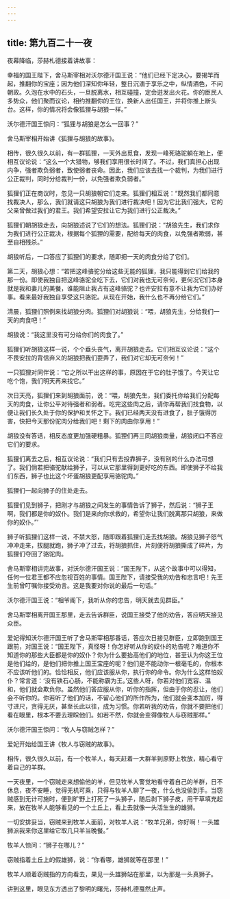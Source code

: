 ```yaml
---
---
---
```

title: 第九百二十一夜
---






夜幕降临，莎赫札德接着讲故事：





幸福的国王陛下，舍马斯宰相对沃尔德汗国王说：“他们已经下定决心，要揭竿而起，推翻你的宝座；因为他们深知你年轻，整日沉湎于享乐之中，纵情酒色，不问朝政。久泡在水中的石头，一旦脱离水，相互碰撞，定会迸发出火花。你的臣民人多势众，他们聚而议论，相约推翻你的王位，换新人出任国王，并将你推上断头台。这样，你的情况将会像狐狸与胡狼一样。”

沃尔德汗国王惊问：“狐狸与胡狼是怎么一回事？”





舍马斯宰相开始讲《狐狸与胡狼的故事》。

相传，很久很久以前，有一群狐狸，一天外出觅食，发现一峰死骆驼躺在地上，便相互议论说：“这么一个大猎物，够我们享用很长时间了。不过，我们真担心出现内争，强者欺负弱者，致使弱者丧命。因此，我们应该去找一个裁判，为我们进行公正裁判，同时分给裁判一份，以免强者欺负弱者。”

狐狸们正在商议时，忽见一只胡狼朝它们走来。狐狸们相互说：“既然我们都同意找裁决人，那么，我们就请这只胡狼为我们进行裁决吧！因为它比我们强大，它的父亲曾做过我们的君王。我们希望安拉让它为我们进行公正裁决。”

狐狸们朝胡狼走去，向胡狼述说了它们的想法。狐狸们说：“胡狼先生，我们求你为我们进行公正裁决，根据每个狐狸的需要，配给每天的肉食，以免强者欺弱，甚至自相残杀。”

胡狼听后，一口答应了狐狸们的要求，随即把一天的肉食分给了它们。

第二天，胡狼心想：“若把这峰骆驼分给这些无能的狐狸，我只能得到它们给我的那一份。即使我独自把这峰骆驼全吃下去，它们对我也无可奈何，更何况它们本身就是我和妻儿的美餐，谁能阻止我占有这峰骆驼？也许安拉有意不让我为它们办好事。看来最好我独自享受这只骆驼。从现在开始，我什么也不再分给它们。”

清晨，狐狸们照例来找胡狼分肉。狐狸们对胡狼说：“喂，胡狼先生，分给我们一天的肉食吧！”

胡狼说：“我这里没有可分给你们的肉食了。”

狐狸们听胡狼这样一说，个个垂头丧气，离开胡狼走去。它们相互议论说：“这个不畏安拉的背信弃义的胡狼把我们耍弄了，我们对它却无可奈何！”

一只狐狸对同伴说：“它之所以干出这样的事，原因在于它的肚子饿了。今天让它吃个饱，我们明天再来找它。”

次日天亮，狐狸们来到胡狼面前，说：“喂，胡狼先生，我们委托你给我们分配每天的肉食，让你公平对待强者和弱者。吃完这些肉之后，请你再帮我们找食物，以便让我们长久处于你的保护和关怀之下。我们已经两天没有进食了，肚子饿得厉害，快把今天那份驼肉分给我们吧！剩下的肉由你享用！”

胡狼没有答话，相反态度更加强硬粗暴。狐狸们再三同胡狼商量，胡狼闭口不答应它们的要求。

狐狸们离去之后，相互议论说：“我们只有去投靠狮子，没有别的什么办法可想了。我们倘若把骆驼献给狮子，可以从它那里得到更好吃的东西。即使狮子不给我们东西，狮子也比这个坏蛋胡狼更配享用骆驼肉。”

狐狸们一起向狮子的住处走去。

狐狸们见到狮子，把刚才与胡狼之间发生的事情告诉了狮子，然后说：“狮子王啊，我们都是你的奴仆。我们是来向你求救的，希望你让我们脱离那只胡狼，来做你的奴仆。”’

狮子听狐狸们这样一说，不禁大怒，随即跟着狐狸们走去找胡狼。胡狼见狮子怒气冲冲走来，拔腿就跑，狮子冲了过去，将胡狼抓住，片刻便将胡狼撕成了碎片，为狐狸们夺回了骆驼肉。

舍马斯宰相讲完故事，对沃尔德汗国王说：“国王陛下，从这个故事中可以得知，任何一位君王都不应忽视百姓的事情。国王陛下，请接受我的劝告和忠言吧！先王生前曾叮嘱你接受劝言。这是我要对你说的最后一句话。”

沃尔德汗国王说：“相爷阁下，我听从你的忠告，明天就去见群臣。”

舍马斯宰相离开国王那里，走去告诉群臣，说国王接受了他的劝告，答应明天接见众臣。

爱妃得知沃尔德汗国王听了舍马斯宰相那番话，答应次日接见群臣，立即跑到国王跟前，对国王说：“国王陛下，真怪呀！你怎好听从你的奴仆的劝告呢？难道你不知道你的那些大臣都是你的奴仆？你为什么要抬高他们的地位，甚至认为你这王位是他们给的，是他们把你推上国王宝座的呢？他们是不能动你一根毫毛的，你根本不应该听他们的。恰恰相反，他们应该服从你，执行你的命令。你为什么这样怕奴仆？常言道：‘没有铁石心肠，不能称霸为王。’这些人呀，你若对他们宽容、温和，他们就会欺负你。虽然他们答应服从你，听你的指挥，但由于你的忍让，他们会不听你的。你若听了他们的话，不留心他们的所作所为，他们就会变本加厉，得寸进尺，贪得无厌，甚至长此以往，成为习惯。你若听我的劝告，你就不要把他们看在眼里，根本不要去理睬他们。如若不然，你就会变得像牧人与窃贼那样。”

沃尔德汗国王惊问：“牧人与窃贼怎样？”





爱妃开始给国王讲《牧人与窃贼的故事》。

相传，很久很久以前，有一个牧羊人，每天赶着一大群羊到原野上牧放，精心看守着自己的羊群。

一天夜里，一个窃贼走来想偷他的羊，但见牧羊人警觉地看守着自己的羊群，日不休息，夜不安睡，觉得无机可乘，只得与牧羊人聊了一夜，什么也没偷到手。当窃贼感到无计可施时，便到旷野上打死了一头狮子，随后剥下狮子皮，用干草填充起来，放在牧羊人能够看见的一个土丘上，看上去就像一头活生生的雄狮。

一切安排妥当，窃贼来到牧羊人面前，对牧羊人说：“牧羊兄弟，你好啊！一头雄狮派我来你这里给它取几只羊当晚餐。”

牧羊人惊问：“狮子在哪儿？”

窃贼指着土丘上的假雄狮，说：“你看哪，雄狮就等在那里！”

牧羊人顺着窃贼指的方向看去，果见一头雄狮站在那里，以为那是一头真狮子。





讲到这里，眼见东方透出了黎明的曙光，莎赫札德戛然止声。